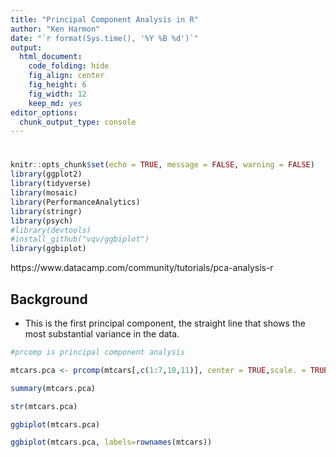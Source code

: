 ```yaml
---
title: "Principal Component Analysis in R"
author: "Ken Harmon"
date: "`r format(Sys.time(), '%Y %B %d')`"
output:
  html_document: 
    code_folding: hide
    fig_align: center
    fig_height: 6
    fig_width: 12
    keep_md: yes
editor_options: 
  chunk_output_type: console
---
```


# {.tabset .tabset-fade}

```r
knitr::opts_chunk$set(echo = TRUE, message = FALSE, warning = FALSE)
library(ggplot2)
library(tidyverse)
library(mosaic)
library(PerformanceAnalytics)
library(stringr)
library(psych) 
#library(devtools)
#install_github("vqv/ggbiplot")
library(ggbiplot)
```

https://www.datacamp.com/community/tutorials/pca-analysis-r

## Background

* This is the first principal component, the straight line that shows the most substantial variance in the data.


```r
#prcomp is principal component analysis

mtcars.pca <- prcomp(mtcars[,c(1:7,10,11)], center = TRUE,scale. = TRUE)

summary(mtcars.pca)

str(mtcars.pca)

ggbiplot(mtcars.pca)

ggbiplot(mtcars.pca, labels=rownames(mtcars))
```

